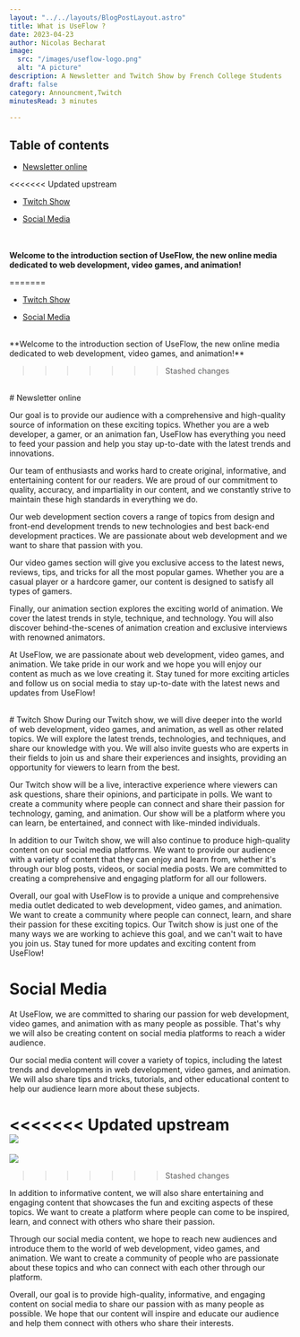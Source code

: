 ```yaml
---
layout: "../../layouts/BlogPostLayout.astro"
title: What is UseFlow ? 
date: 2023-04-23
author: Nicolas Becharat
image:
  src: "/images/useflow-logo.png"
  alt: "A picture"
description: A Newsletter and Twitch Show by French College Students
draft: false
category: Announcment,Twitch
minutesRead: 3 minutes

---
```




## Table of contents

*   [Newsletter online](#Newsletter-online)

<<<<<<< Updated upstream
*   [Twitch Show](#Twitch-Show)

*   [Social Media](#Social-Media)



<br/><br/>**Welcome to the introduction section of UseFlow, the new online media dedicated to web development, video games, and animation!** 



=======
*   [Twitch Show](#Twitch-show)

*   [Social Media](#Social-media)


<br/>
**Welcome to the introduction section of UseFlow, the new online media dedicated to web development, video games, and animation!**

>>>>>>> Stashed changes
<br/>
# Newsletter online


Our goal is to provide our audience with a comprehensive and high-quality source of information on these exciting topics. Whether you are a web developer, a gamer, or an animation fan, UseFlow has everything you need to feed your passion and help you stay up-to-date with the latest trends and innovations.

Our team of enthusiasts and works hard to create original, informative, and entertaining content for our readers. We are proud of our commitment to quality, accuracy, and impartiality in our content, and we constantly strive to maintain these high standards in everything we do.

Our web development section covers a range of topics from design and front-end development trends to new technologies and best back-end development practices. We are passionate about web development and we want to share that passion with you.

Our video games section will give you exclusive access to the latest news, reviews, tips, and tricks for all the most popular games. Whether you are a casual player or a hardcore gamer, our content is designed to satisfy all types of gamers.

Finally, our animation section explores the exciting world of animation. We cover the latest trends in style, technique, and technology. You will also discover behind-the-scenes of animation creation and exclusive interviews with renowned animators.

At UseFlow, we are passionate about web development, video games, and animation. We take pride in our work and we hope you will enjoy our content as much as we love creating it. Stay tuned for more exciting articles and follow us on social media to stay up-to-date with the latest news and updates from UseFlow!

<br/>
# Twitch Show
During our Twitch show, we will dive deeper into the world of web development, video games, and animation, as well as other related topics. We will explore the latest trends, technologies, and techniques, and share our knowledge with you. We will also invite guests who are experts in their fields to join us and share their experiences and insights, providing an opportunity for viewers to learn from the best.

Our Twitch show will be a live, interactive experience where viewers can ask questions, share their opinions, and participate in polls. We want to create a community where people can connect and share their passion for technology, gaming, and animation. Our show will be a platform where you can learn, be entertained, and connect with like-minded individuals.

In addition to our Twitch show, we will also continue to produce high-quality content on our social media platforms. We want to provide our audience with a variety of content that they can enjoy and learn from, whether it's through our blog posts, videos, or social media posts. We are committed to creating a comprehensive and engaging platform for all our followers.

Overall, our goal with UseFlow is to provide a unique and comprehensive media outlet dedicated to web development, video games, and animation. We want to create a community where people can connect, learn, and share their passion for these exciting topics. Our Twitch show is just one of the many ways we are working to achieve this goal, and we can't wait to have you join us. Stay tuned for more updates and exciting content from UseFlow!
<br/>
# Social Media 
At UseFlow, we are committed to sharing our passion for web development, video games, and animation with as many people as possible. That's why we will also be creating content on social media platforms to reach a wider audience.

Our social media content will cover a variety of topics, including the latest trends and developments in web development, video games, and animation. We will also share tips and tricks, tutorials, and other educational content to help our audience learn more about these subjects.

<<<<<<< Updated upstream
<img src="/images/useflow-instagram-250423.png" style="max-width: 100%; height: auto; display: block; margin: 0 auto" />
=======
	
<img src="/images/useflow-instagram-250423.png" style="display: block; margin-left: auto; margin-right: auto; max-width: 100%; height: auto;" />

>>>>>>> Stashed changes

In addition to informative content, we will also share entertaining and engaging content that showcases the fun and exciting aspects of these topics. We want to create a platform where people can come to be inspired, learn, and connect with others who share their passion.

Through our social media content, we hope to reach new audiences and introduce them to the world of web development, video games, and animation. We want to create a community of people who are passionate about these topics and who can connect with each other through our platform.

Overall, our goal is to provide high-quality, informative, and engaging content on social media to share our passion with as many people as possible. We hope that our content will inspire and educate our audience and help them connect with others who share their interests.

